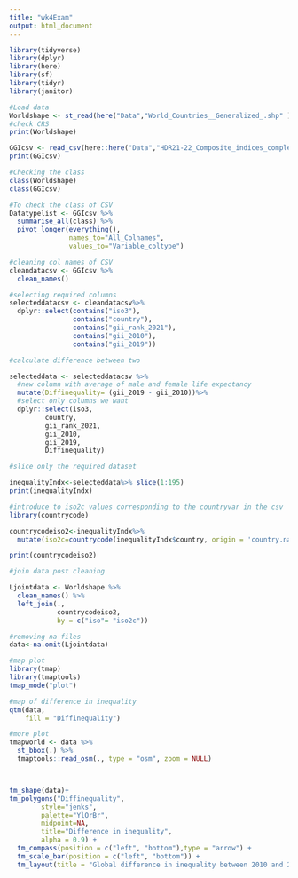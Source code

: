 ```yaml
---
title: "wk4Exam"
output: html_document
---
```


```r
library(tidyverse)
library(dplyr)
library(here)
library(sf)
library(tidyr)
library(janitor)

#Load data
Worldshape <- st_read(here("Data","World_Countries__Generalized_.shp" ))
#check CRS
print(Worldshape)

GGIcsv <- read_csv(here::here("Data","HDR21-22_Composite_indices_complete_time_series.csv"))
print(GGIcsv)

```

```r
#Checking the class
class(Worldshape)
class(GGIcsv)
```

```r
#To check the class of CSV
Datatypelist <- GGIcsv %>% 
  summarise_all(class) %>%
  pivot_longer(everything(), 
               names_to="All_Colnames", 
               values_to="Variable_coltype")
```

```r
#cleaning col names of CSV
cleandatacsv <- GGIcsv %>%
  clean_names()
```

```r
#selecting required columns
selecteddatacsv <- cleandatacsv%>%
  dplyr::select(contains("iso3"), 
                contains("country"),
                contains("gii_rank_2021"),
                contains("gii_2010"),
                contains("gii_2019"))
```

```r

#calculate difference between two

selecteddata <- selecteddatacsv %>% 
  #new column with average of male and female life expectancy
  mutate(Diffinequality= (gii_2019 - gii_2010))%>%
  #select only columns we want
  dplyr::select(iso3,
         country,
         gii_rank_2021, 
         gii_2010,
         gii_2019,
         Diffinequality)

```

```r
#slice only the required dataset

inequalityIndx<-selecteddata%>% slice(1:195)
print(inequalityIndx)
```



```r
#introduce to iso2c values corresponding to the countryvar in the csv
library(countrycode)

countrycodeiso2<-inequalityIndx%>%
  mutate(iso2c=countrycode(inequalityIndx$country, origin = 'country.name', destination = 'iso2c'))

print(countrycodeiso2)
```



```r
#join data post cleaning

Ljointdata <- Worldshape %>% 
  clean_names() %>%
  left_join(., 
            countrycodeiso2,
            by = c("iso"= "iso2c"))

```



```r
#removing na files
data<-na.omit(Ljointdata)
```



```r
#map plot
library(tmap)
library(tmaptools)
tmap_mode("plot")

#map of difference in inequality 
qtm(data, 
    fill = "Diffinequality")

```


```r
#more plot
tmapworld <- data %>%
  st_bbox(.) %>% 
  tmaptools::read_osm(., type = "osm", zoom = NULL)



tm_shape(data)+
tm_polygons("Diffinequality", 
        style="jenks",
        palette="YlOrBr",
        midpoint=NA,
        title="Difference in inequality",
        alpha = 0.9) + 
  tm_compass(position = c("left", "bottom"),type = "arrow") + 
  tm_scale_bar(position = c("left", "bottom")) +
  tm_layout(title = "Global difference in inequality between 2010 and 2019", legend.position = c("right", "bottom"))


```

